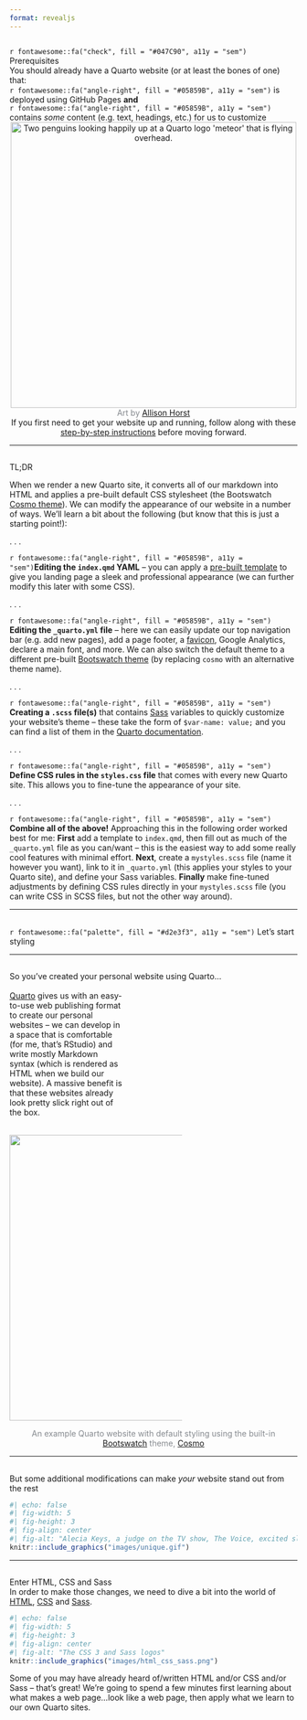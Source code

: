 ```yaml
---
format: revealjs
---
```


## {#prerequisites data-menu-title="Prerequisites"}

<div class="slide-title">`r fontawesome::fa("check", fill = "#047C90", a11y = "sem")` Prerequisites</div>

<div class="body-text topbr">You should already have a Quarto website (or at least the bones of one) that:</div>

<div class="body-text">`r fontawesome::fa("angle-right", fill = "#05859B", a11y = "sem")` is deployed using GitHub Pages **and**</div>
<div class="body-text">`r fontawesome::fa("angle-right", fill = "#05859B", a11y = "sem")` contains *some* content (e.g. text, headings, etc.) for us to customize</div>

<center><img src="images/penguins_meteor.png" alt="Two penguins looking happily up at a Quarto logo 'meteor' that is flying overhead." width="500"/></center>

<center><div class="caption-text"><span style='color: #868A8F;'>Art by [Allison Horst](https://github.com/allisonhorst/stats-illustrations)</span></div></center>

<center><div class="caption-text topbr">If you first need to get your website up and running, follow along with these [step-by-step instructions](https://ucsb-meds.github.io/creating-quarto-websites/) before moving forward.</div></center>

---

## {#tldr data-menu-title="TL;DR"}

<p class="slide-title">TL;DR</p>

<div class="body-text topbr">When we render a new Quarto site, it converts all of our markdown into HTML and applies a pre-built default CSS stylesheet (the Bootswatch [Cosmo theme](https://bootswatch.com/cosmo/)). We can modify the appearance of our website in a number of ways. We'll learn a bit about the following (but know that this is just a starting point!):</div>

. . . 

<div class="caption-text bottombr">`r fontawesome::fa("angle-right", fill = "#05859B", a11y = "sem")`**Editing the `index.qmd` YAML** -- you can apply a [pre-built template](https://quarto.org/docs/websites/website-about.html#templates) to give you landing page a sleek and professional appearance (we can further modify this later with some CSS).</div>

. . .

<div class="caption-text bottombr">`r fontawesome::fa("angle-right", fill = "#05859B", a11y = "sem")`  **Editing the `_quarto.yml` file** -- here we can easily update our top navigation bar (e.g. add new pages), add a page footer, a [favicon](https://en.wikipedia.org/wiki/Favicon), Google Analytics, declare a main font, and more. We can also switch the default theme to a different pre-built [Bootswatch theme](https://bootswatch.com/) (by replacing `cosmo` with an alternative theme name).</div>

. . .

<div class="caption-text bottombr">`r fontawesome::fa("angle-right", fill = "#05859B", a11y = "sem")`  **Creating a `.scss` file(s)** that contains [Sass](https://sass-lang.com/) variables to quickly customize your website's theme -- these take the form of `$var-name: value;` and you can find a list of them in the [Quarto documentation](https://quarto.org/docs/output-formats/html-themes.html#sass-variables).</div>

. . . 

<div class="caption-text bottombr">`r fontawesome::fa("angle-right", fill = "#05859B", a11y = "sem")` **Define CSS rules in the `styles.css` file** that comes with every new Quarto site. This allows you to fine-tune the appearance of your site.</div>

. . . 

<div class="caption-text bottombr">`r fontawesome::fa("angle-right", fill = "#05859B", a11y = "sem")` **Combine all of the above!** Approaching this in the following order worked best for me: **First** add a template to `index.qmd`, then fill out as much of the `_quarto.yml` file as you can/want -- this is the easiest way to add some really cool features with minimal effort. **Next**, create a `mystyles.scss` file (name it however you want), link to it in `_quarto.yml` (this applies your styles to your Quarto site), and define your Sass variables. **Finally** make fine-tuned adjustments by defining CSS rules directly in your `mystyles.scss` file (you can write CSS in SCSS files, but not the other way around).</div>

---

##  {#lets-start-styling data-menu-title="Let's start styling" background="#053660"}

<div class="page-center">
<div class="custom-subtitle">`r fontawesome::fa("palette", fill = "#d2e3f3", a11y = "sem")` Let's start styling</div>
</div>

---

## {#so-youve-created-a-website data-menu-title="So you've created a Quarto website..."}

<div class="slide-title">So you've created your personal website using Quarto...</div>

::: {.column width="40%"}
<br>
<div class="body-text topbr">[Quarto](https://quarto.org/) gives us with an easy-to-use web publishing format to create our personal websites -- we can develop in a space that is comfortable (for me, that's RStudio) and write mostly Markdown syntax (which is rendered as HTML when we build our website). A massive benefit is that these websites already look pretty slick right out of the box.</div>
:::

::: {.column width="60%"}
<br>
<img src="images/website_noCSS.png" width="500"/>
:::

<center><div class="caption-text"><span style = 'color: #868A8F;'>An example Quarto website with default styling using the built-in [Bootswatch](https://bootswatch.com/) theme, [Cosmo](https://bootswatch.com/cosmo/)</span></div></center>

---

## {#modify-to-stand-out data-menu-title="Make your website stand stand out"}

<div class="slide-title">But some additional modifications can make *your* website stand out from the rest</div>

```r
#| echo: false
#| fig-width: 5
#| fig-height: 3
#| fig-align: center
#| fig-alt: "Alecia Keys, a judge on the TV show, The Voice, excited slams her hands down and stands up saying, 'There is nobody like you!'" 
knitr::include_graphics("images/unique.gif")
```

---

## {#enter-css-sass data-menu-title="Enter HTML, CSS & Sass"}

<div class="slide-title">Enter HTML, CSS and Sass</div>

<div class="body-text topbr">In order to make those changes, we need to dive a bit into the world of [HTML](https://html.spec.whatwg.org/), [CSS](https://www.w3.org/Style/CSS/Overview.en.html) and [Sass](https://sass-lang.com/).</div>

```r
#| echo: false
#| fig-width: 5
#| fig-height: 3
#| fig-align: center
#| fig-alt: "The CSS 3 and Sass logos" 
knitr::include_graphics("images/html_css_sass.png")
```

<div class="body-text">Some of you may have already heard of/written HTML and/or CSS and/or Sass -- that's great! We're going to spend a few minutes first learning about what makes a web page...look like a web page, then apply what we learn to our own Quarto sites.</div>


